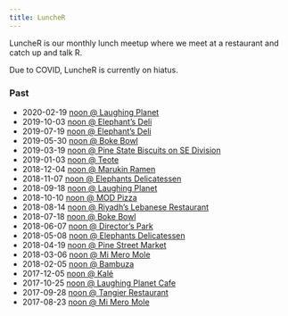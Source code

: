 ```yaml
---
title: LuncheR
---
```


LuncheR is our monthly lunch meetup where we meet at a restaurant and catch up and talk R.

Due to COVID, LuncheR is currently on hiatus.

### Past

*   2020-02-19 [noon @ Laughing Planet](https://www.meetup.com/portland-r-user-group/events/268122016/)
*   2019-10-03 [noon @ Elephant's Deli](https://www.meetup.com/portland-r-user-group/events/264727318/)
*   2019-07-19 [noon @ Elephant's Deli](https://www.meetup.com/portland-r-user-group/events/262625891/)
*   2019-05-30 [noon @ Boke Bowl](https://www.meetup.com/portland-r-user-group/events/261029446/)
*   2019-03-19 [noon @ Pine State Biscuits on SE Division](https://www.meetup.com/portland-r-user-group/events/258686920/)
*   2019-01-03 [noon @ Teote](https://www.meetup.com/portland-r-user-group/events/257168228/?isFirstPublish=true)
*   2018-12-04 [noon @ Marukin Ramen](https://www.meetup.com/portland-r-user-group/events/256443629/)
*   2018-11-07 [noon @ Elephants Delicatessen](https://www.meetup.com/portland-r-user-group/events/255779669)
*   2018-09-18 [noon @ Laughing Planet](https://www.meetup.com/portland-r-user-group/events/253816995/)
*   2018-10-10 [noon @ MOD Pizza](https://www.meetup.com/portland-r-user-group/events/253962778/)
*   2018-08-14 [noon @ Riyadh’s Lebanese Restaurant](https://www.meetup.com/portland-r-user-group/events/252369697/)
*   2018-07-18 [noon @ Boke Bowl](https://www.meetup.com/portland-r-user-group/events/252369043/)
*   2018-06-07 [noon @ Director’s Park](https://www.meetup.com/portland-r-user-group/events/250077668/)
*   2018-05-08 [noon @ Elephants Delicatessen](https://www.meetup.com/portland-r-user-group/events/249434728/)
*   2018-04-19 [noon @ Pine Street Market](https://www.meetup.com/portland-r-user-group/events/249434723/)
*   2018-03-06 [noon @ Mi Mero Mole](https://www.meetup.com/portland-r-user-group/events/247656593/)
*   2018-02-05 [noon @ Bambuza](https://www.meetup.com/portland-r-user-group/events/246654046)
*   2017-12-05 [noon @ Kalé](https://www.meetup.com/portland-r-user-group/events/245289239)
*   2017-10-25 [noon @ Laughing Planet Cafe](https://www.meetup.com/portland-r-user-group/events/244320785)
*   2017-09-28 [noon @ Tangier Restaurant](https://www.meetup.com/portland-r-user-group/events/243188678)
*   2017-08-23 [noon @ Mi Mero Mole](https://www.meetup.com/portland-r-user-group/events/241918971/)

